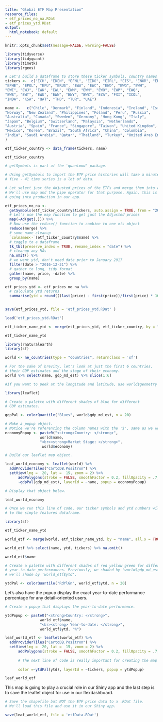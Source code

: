 ```yaml
---
title: "Global ETF Map Presentation"
resource_files:
- etf_prices_no_na.RDat
- etf_prices_ytd.RDat
output:
  html_notebook: default
---
```


```r
knitr::opts_chunk$set(message=FALSE, warning=FALSE)

library(tidyverse)
library(tidyquant)
library(timetk)
library(rgeos)
```

```r
# Let's build a dataframe to store these ticker symbols, country names and YTD numbers.
tickers <-  c("ECH", "EDEN", "EFNL", "EIDO", "EIRL", "EIS", "ENOR", "ENZL", 
"EPHE", "EPOL", "EPU", "ERUS", "EWA", "EWC", "EWD", "EWG", "EWH", 
"EWI", "EWJ", "EWK", "EWL", "EWM", "EWN", "EWO", "EWP", "EWQ", 
"EWS", "EWT", "EWU", "EWW", "EWY", "EWZ", "EZA", "FXI", "ICOL", 
"INDA", "KSA", "QAT", "THD", "TUR", "UAE")

name <-   c("Chile", "Denmark", "Finland", "Indonesia", "Ireland", "Israel", 
"Norway", "New Zealand", "Philippines", "Poland", "Peru", "Russia", 
"Australia", "Canada", "Sweden", "Germany", "Hong Kong", "Italy", 
"Japan", "Belgium", "Switzerland", "Malaysia", "Netherlands", 
"Austria", "Spain", "France", "Singapore", "Taiwan", "United Kingdom", 
"Mexico", "Korea", "Brazil", "South Africa", "China", "Colombia", 
"India", "Saudi Arabia", "Qatar", "Thailand", "Turkey", "United Arab Emirates"
)

etf_ticker_country <- data_frame(tickers, name)

etf_ticker_country
```

 

```r
# getSymbols is part of the 'quantmod' package.

# Using getSymbols to import the ETF price histories will take a minute or two or 
# five - 41 time series is a lot of data. 

# Let select just the Adjusted prices of the ETFs and merge them into a list.
# We'll use map and the pipe operator for that purpose. Again, this is for testing. It's not 
# going into production in our app.

etf_prices_no_na <- 
  getSymbols(etf_ticker_country$tickers, auto.assign = TRUE, from = "2016-12-29", warnings = FALSE) %>%
  # Let's use the map function to get just the Adjusted prices
  map(~Ad(get(.))) %>% 
  # Now use the reduce() function to combine to one xts object
  reduce(merge) %>% 
  # some name cleanup
  `colnames<-`(etf_ticker_country$name) %>%
  # toggle to a dataframe
  tk_tbl(preserve_index = TRUE, rename_index = "date") %>% 
  # cleanup any NAs
  na.omit() %>% 
  # we want ytd, don't need data prior to January 2017
  filter(date > "2016-12-31") %>%
  # gather to long, tidy format
  gather(name, price, -date) %>% 
  group_by(name) 
```

```r

etf_prices_ytd <- etf_prices_no_na %>%
  # calculate ytd returns
  summarise(ytd = round(((last(price) - first(price))/first(price) * 100), 2))
            

save(etf_prices_ytd, file = 'etf_prices_ytd.RDat' )
```

```r

load('etf_prices_ytd.RDat')

etf_ticker_name_ytd <- merge(etf_prices_ytd, etf_ticker_country, by = "name", all.x = TRUE)

etf_ticker_name_ytd
```



```r
library(rnaturalearth)
library(sf)

world <- ne_countries(type = "countries", returnclass = 'sf')

# For the sake of brevity, let's look at just the first 6 countries, 
# their GDP estimates and the stage of their economy.
world %>% select(name, gdp_md_est) %>% slice(1:6)

#If you want to peek at the longitude and latitude, use world$geometry
```

```r
library(leaflet)  

# Create a palette with different shades of blue for different
# GDP estimates.

gdpPal <- colorQuantile("Blues", world$gdp_md_est, n = 20)
```

```r
# Make a popup object.
# Notice we're referencing the column names with the '$', same as we would with a non-spatial dataframe.
economyPopup <- paste0("<strong>Country: </strong>", 
                world$name, 
                "<br><strong>Market Stage: </strong>", 
                 world$economy)
```

```r
# Build our leaflet map object.

leaf_world_economy <- leaflet(world) %>%
  addProviderTiles("CartoDB.Positron") %>% 
  setView(lng =  20, lat =  15, zoom = 2) %>%
      addPolygons(stroke = FALSE, smoothFactor = 0.2, fillOpacity = .7, color =
      ~gdpPal(gdp_md_est), layerId = ~name, popup = economyPopup)

# Display that object below.

leaf_world_economy
```


```r
# Once we run this line of code, our ticker symbols and ytd numbers will be added
# to the simple features dataframe.

library(sf)

etf_ticker_name_ytd

world_etf <- merge(world, etf_ticker_name_ytd, by = "name", all.x = TRUE)

world_etf %>% select(name, ytd, tickers) %>% na.omit()

world_etf$name
```



```r
# Create a palette with different shades of red yellow green for different
# year-to-date performances. Previously, we shaded by 'world$gdp_md_est', now
# we'll shade by 'world_etf$ytd'.

ytdPal <- colorQuantile("RdYlGn", world_etf$ytd, n = 20)
```


Let’s also have the popup display the exact year-to-date performance percentage for any detail-oriented users.

```r
# Create a popup that displays the year-to-date performance.

ytdPopup <- paste0("<strong>Country: </strong>", 
                world_etf$name,
                "<br><strong> Year-to-date: </strong>", 
                world_etf$ytd, "%")
```
 


```r

leaf_world_etf <- leaflet(world_etf) %>%
  addProviderTiles("CartoDB.Positron") %>% 
  setView(lng =  20, lat =  15, zoom = 2) %>%
      addPolygons(stroke = FALSE, smoothFactor = 0.2, fillOpacity = .7,
                  
      # The next line of code is really important for creating the map we want to use later.       
      
      color =~ytdPal(ytd), layerId = ~tickers, popup = ytdPopup)

leaf_world_etf
```


This map is going to play a crucial role in our Shiny app and the last step is to save the leaflet object for use in our flexdashboard. 


```r
# Save the shapefile but NOT the ETF price data to a .RDat file.
# We'll load this file and use it in our Shiny app.

save(leaf_world_etf, file = 'etfData.RDat')
```




